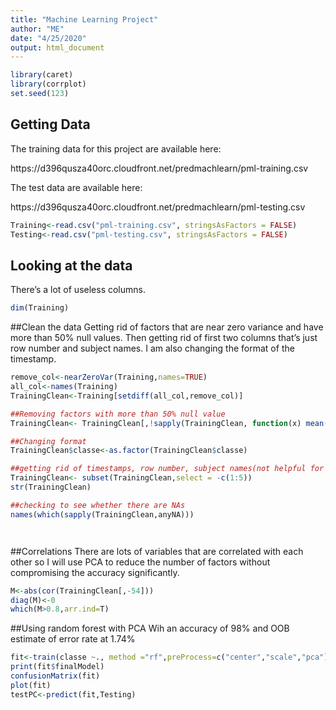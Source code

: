 ```yaml
---
title: "Machine Learning Project"
author: "ME"
date: "4/25/2020"
output: html_document
---
```


```r
library(caret)
library(corrplot)
set.seed(123)

```

## Getting Data
The training data for this project are available here:

https://d396qusza40orc.cloudfront.net/predmachlearn/pml-training.csv

The test data are available here:

https://d396qusza40orc.cloudfront.net/predmachlearn/pml-testing.csv


```r
Training<-read.csv("pml-training.csv", stringsAsFactors = FALSE)
Testing<-read.csv("pml-testing.csv", stringsAsFactors = FALSE)
```

## Looking at the data

There's a lot of useless columns.

```r
dim(Training)

```

##Clean the data
Getting rid of factors that are near zero variance and have more than 50% null values.
Then getting rid of first two columns that's just row number and subject names.
I am also changing the format of the timestamp. 
```r
remove_col<-nearZeroVar(Training,names=TRUE)
all_col<-names(Training)
TrainingClean<-Training[setdiff(all_col,remove_col)]

##Removing factors with more than 50% null value
TrainingClean<- TrainingClean[,!sapply(TrainingClean, function(x) mean(is.na(x)))>0.5]

##Changing format 
TrainingClean$classe<-as.factor(TrainingClean$classe)

##getting rid of timestamps, row number, subject names(not helpful for prediction)
TrainingClean<- subset(TrainingClean,select = -c(1:5))
str(TrainingClean)

##checking to see whether there are NAs
names(which(sapply(TrainingClean,anyNA)))




```
##Correlations 
There are lots of variables that are correlated with each other so I will use PCA to reduce the number of factors without compromising the accuracy significantly.

```r
M<-abs(cor(TrainingClean[,-54]))
diag(M)<-0
which(M>0.8,arr.ind=T)

```

##Using random forest with PCA
Wih an accuracy of 98% and OOB estimate of error rate at 1.74%
```r

fit<-train(classe ~., method ="rf",preProcess=c("center","scale","pca"),data=TrainingClean, trControl = trainControl(method = "cv"), ntree=150)
print(fit$finalModel)
confusionMatrix(fit)
plot(fit)
testPC<-predict(fit,Testing)

```
